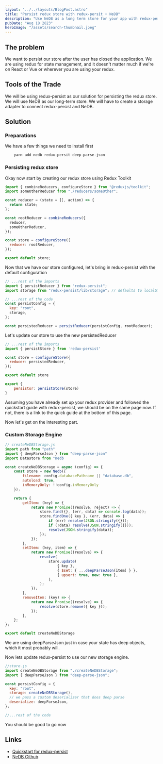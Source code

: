 ```yaml
---
layout: "../../layouts/BlogPost.astro"
title: "Persist redux store with redux-persit + NeDB"
description: "Use NeDB as a long term store for your app with redux-persist"
pubDate: "Aug 18 2023"
heroImage: "/assets/search-thumbnail.jpeg"
---
```


## The problem

We want to persist our store after the user has closed the application. We are using redux for state management,
and it doesn't matter much if we're on React or Vue or wherever you are using your redux.

## Tools of the Trade

We will be using redux-persist as our solution for persisting the redux store. We will use NeDB as our long-term
store. We will have to create a storage adapter to connect redux-persist and NeDB.

## Solution

### Preparations

We have a few things we need to install first

```bash
    yarn add nedb redux-persit deep-parse-json
```

### Persisting redux store

Okay now start by creating our redux store using Redux Toolkit

```js
import { combineReducers, configureStore } from "@reduxjs/toolkit";
import someOtherReducer from "./reducers/someOther";

const reducer = (state = [], action) => {
  return state;
};

const rootReducer = combineReducers({
  reducer,
  someOtherReducer,
});

const store = configureStore({
  reducer: rootReducer,
});

export default store;
```

Now that we have our store configured, let's bring in redux-persist with the default configuration

```js
// ...rest of the imports
import { persistReducer } from "redux-persist";
import storage from "redux-persist/lib/storage"; // defaults to localStorage for web

// ...rest of the code
const persistConfig = {
  key: "root",
  storage,
};

const persistedReducer = persistReducer(persistConfig, rootReducer);
```

Let's update our store to use the new persistedReducer

```js
// ...rest of the imports
import { persistStore } from 'redux-persist'

const store = configureStore({
  reducer: persistedReducer,
});

export default store

export {
    persistor: persistStore(store)
}
```

Assuming you have already set up your redux provider and followed the quickstart
guide with redux-persist, we should be on the same page now. If not, there is a link
to the quick guide at the bottom of this page.

Now let's get on the interesting part.

### Custom Storage Engine

```js
// createNeDBStorage.js
import path from "path"
import { deepParseJson } from "deep-parse-json"
import Datastore from "nedb

const createNeDBStorage = async (config) => {
	const store = new Nedb({
		filename: config.databasePathname || "database.db",
		autoload: true,
        inMemoryOnly: !!config.inMemoryOnly
	});

	return {
		getItem: (key) => {
			return new Promise((resolve, reject) => {
				store.find({}, (err, data) => console.log(data));
				store.findOne({ key }, (err, data) => {
					if (err) resolve(JSON.stringify({}));
					if (!data) resolve(JSON.stringify({}));
					resolve(JSON.stringify(data));
				});
			});
		},
		setItem: (key, item) => {
			return new Promise((resolve) => {
				resolve(
					store.update(
						{ key },
						{ $set: { ...deepParseJson(item) } },
						{ upsert: true, new: true },
					),
				);
			});
		},
		removeItem: (key) => {
			return new Promise((resolve) => {
				resolve(store.remove({ key }));
			});
		},
	};
};

export default createNeDBStorage
```

We are using deepParseJson just in case your state has deep objects, which it most probably will.

Now lets update redux-persist to use our new storage engine.

```js
//store.js
import createNeDBStorage from "./createNeDBStorage";
import { deepParseJson } from "deep-parse-json";

const persistConfig = {
  key: "root",
  storage: createNeDBStorage(),
  // we pass a custom deserializer that does deep parse
  deserialize: deepParseJson,
};

//...rest of the code
```

You should be good to go now

## Links

- [Quickstart for redux-persist](https://github.com/rt2zz/redux-persis)
- [NeDB Github](https://github.com/louischatriot/nedb)
